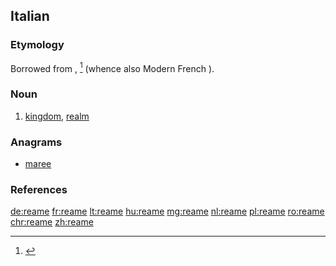 ==Italian==

===Etymology===
Borrowed from {{etyl|fro|it}} {{term||reame|lang=fro}}, {{term|reaume|lang=fro}}<ref>{{R:Nocentini|hw=reame}}</ref> (whence also Modern French {{term|royaume|lang=fr}}).

===Noun===
{{it-noun|m|reami}}

# [[kingdom]], [[realm]]

===Anagrams===
* [[maree#Italian|maree]]

===References===
<references/>

[[de:reame]]
[[fr:reame]]
[[lt:reame]]
[[hu:reame]]
[[mg:reame]]
[[nl:reame]]
[[pl:reame]]
[[ro:reame]]
[[chr:reame]]
[[zh:reame]]